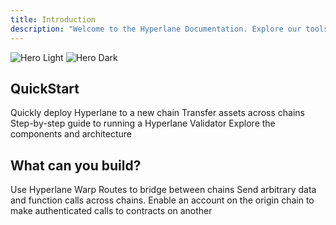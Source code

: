 ```yaml
---
title: Introduction
description: "Welcome to the Hyperlane Documentation. Explore our tools, guides and references for building cross-chain applications."
---
```


<img
  className="block dark:hidden"
  src="/images/hero-light.png"
  alt="Hero Light"
/>
<img
  className="hidden dark:block"
  src="/images/hero-dark.png"
  alt="Hero Dark"
/>

## QuickStart

<CardGroup cols={2}>
  <Card
    title="Deploy to a New Chain"
    icon="pen-to-square"
    href="https://mintlify.com/docs/quickstart"
  >
    Quickly deploy Hyperlane to a new chain
  </Card>
  <Card
    title="Bridge Tokens with Warp Routes"
    icon="image"
    href="https://mintlify.com/docs/development"
  >
    Transfer assets across chains
  </Card>
</CardGroup>
<CardGroup cols={2}>
  <Card
    title="Run a Validator"
    icon="pen-to-square"
    href="https://mintlify.com/docs/quickstart"
  >
    Step-by-step guide to running a Hyperlane Validator
  </Card>
  <Card
    title="Learn about the Hyperlane Protocol"
    icon="image"
    href="https://mintlify.com/docs/development"
  >
    Explore the components and architecture
  </Card>
</CardGroup>

## What can you build?

<CardGroup cols={3}>
  <Card
    title="Bridge Tokens"
    icon="code"
    href="https://mintlify.com/docs/settings/global"
  >
    Use Hyperlane Warp Routes to bridge between chains
  </Card>
  <Card
    title="General Message Passing"
    icon="code"
    href="https://mintlify.com/docs/settings/global"
  >
    Send arbitrary data and function calls across chains.
  </Card>
  <Card
    title="Interchain Accounts"
    icon="code"
    href="https://mintlify.com/docs/api-playground/openapi"
  >
    Enable an account on the origin chain to make authenticated calls to contracts on another 
  </Card>

</CardGroup>
